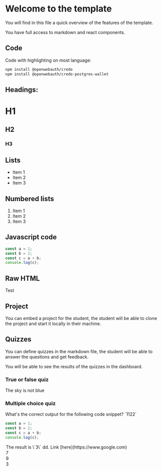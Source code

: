# Welcome to the template

You will find in this file a quick overview of the features of the template.

You have full access to markdown and react components.

## Code

Code with highlighting on most language:

```bash
npm install @openwebauth/credo
npm install @openwebauth/credo-postgres-wallet
```



## Headings:


# H1
## H2
### H3


## Lists

- Item 1
- Item 2
- Item 3

## Numbered lists

1. Item 1
2. Item 2
3. Item 3


## Javascript code

```javascript
const a = 1;
const b = 2;
const c = a + b;
console.log(c);
```

## Raw HTML
<p>Test</p>

## Project 

You can embed a project for the student, the student will be able to clone the project and start it locally in their machine.

<Project id="get-started-with-bun" />

## Quizzes

You can define quizzes in the markdown file, the student will be able to answer the questions and get feedback.

You will be able to see the results of the quizzes in the dashboard.

### True or false quiz

<TrueOrFalseQuiz slug="q1" correctAnswer={false}>
  <Question>
    The sky is not blue
  </Question>
</TrueOrFalseQuiz>




### Multiple choice quiz

<MultipleChoiceQuiz slug="q2" correctAnswer={0}>
<Question> 
What's the correct output for the following code snippet? `1122`


```javascript
const a = 1;
const b = 2;
const c = a + b;
console.log(c);
```
</Question>

<Option>
The result is \`3\` dd. Link [here](https://www.google.com)
</Option>
<Option>7</Option>
<Option>9</Option>
<Option>3</Option>

</MultipleChoiceQuiz>

